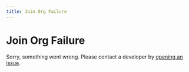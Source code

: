 ```yaml
---
title: Join Org Failure
---
```


# Join Org Failure

Sorry, something went wrong. Please contact a developer by [opening an issue](https://github.com/roblox-ts/roblox-ts.github.io/issues).
